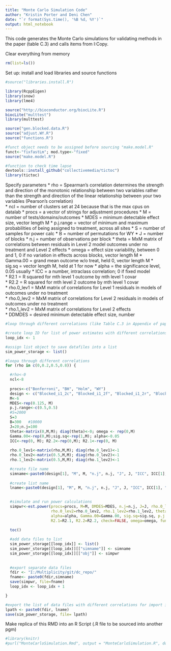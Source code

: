 ```yaml
---
title: "Monte Carlo Simulation Code"
author: "Kristin Porter and Deni Chen"
date: "`r format(Sys.time(), '%B %d, %Y')`"
output: html_notebook
---
```


This code generates the Monte Carlo simulations for validating methods in the paper (table C.3) and calls items from I:\Multiplicity\Archive\Domino Copy\ECmethods\R.


Clear everything from memory
```r
rm(list=ls())
```

Set up: install and load libraries and source functions
```r
#source("libraries.install.R")

library(RcppEigen)
library(snow)
library(lme4)

source("http://bioconductor.org/biocLite.R")
biocLite("multtest")
library(multtest)

source("gen.blocked.data.R")
source("adjust.WY.R")
source("functions.R")

#funct object needs to be assigned before sourcing "make.model.R"
funct<-"fixfastLm"; mod.type<-"fixed"
source("make.model.R")

#function to check time lapse
devtools::install_github("collectivemedia/tictoc")
library(tictoc)

```


Specify parameters
* rho         = Spearman's correlation determines the strength and direction of the monotonic relationship between two variables rather than the                 strength and direction of the linear relationship between your two variables (Pearson's correlation)    
* ncl         = number of clusters set at 24 because that is the max cpus on datalab
* procs       = a vector of strings for adjustment procedures
* M           = number of tests/domains/outcomes
* MDES        = minimum detectable effect size, vector length M 
* p.j.range   = vector of minimum and maximum probabilities of being assigned to treatment, across all sites
* S           = number of samples for power calc
* B           = number of permutations for WY
* J           = number of blocks
* n.j         = number of observations per block 
* theta       = MxM matrix of correlations between residuals in Level 2 model outcomes under no treatment and Level 2 effects 
* omega       = effect size variability, between 0 and 1, 0 if no variation in effects across blocks, vector length M
* Gamma.00    = grand mean outcome w/o treat, held 0, vector length M 
* sig.sq      = vector length M, held at 1 for now
* alpha       = the significance level, 0.05 usually 
* ICC         = a number, intraclass correlation; 0 if fixed model  
* R2.1        = R squared for mth level 1 outcome by mth level 1 covar          
* R2.2        = R squared for mth level 2 outcome by mth level 1 covar          
* rho.0_lev1  = MxM matrix of correlations for Level 1 residuals in models of outcomes under no treatment                   
* rho.0_lev2  = MxM matrix of correlations for Level 2 residuals in models of outcomes under no treatment                   
* rho.1_lev2  = MxM matrix of correlations for Level 2 effects        
* DDMDES      = desired minimum detectable effect size, number 



```r
#loop through different correlations (like Table C.3 in Appendix of paper)

#create loop ID for list of power estimates with different correlations
loop_idx <- 1

#assign list object to save datafiles into a list
sim_power_storage <- list()

#loopa through different correlations
for (rho in c(0,0.2,0.5,0.8)) {

  #rho<-0
  ncl<-8
  
  procs<-c("Bonferroni", "BH", "Holm", "WY") 
  design <- c("Blocked_i1_2c", "Blocked_i1_2f", "Blocked_i1_2r", "Blocked_i1_3r", "Blocked_i1_4r")
  M<-6
  MDES<-rep(0.125, M)
  p.j.range<-c(0.5,0.5)
  #S=2000
  S=3
  B=300   #10000
  J=20;n.j=100
  theta<-matrix(0,M,M); diag(theta)<-0; omega <- rep(0,M)
  Gamma.00<-rep(0,M);sig.sq<-rep(1,M); alpha<-0.05
  ICC<-rep(0, M); R2.2<-rep(0,M); R2.1<-rep(0, M)
  
  rho.0_lev1<-matrix(rho,M,M); diag(rho.0_lev1)<-1 
  rho.0_lev2<-matrix(0.5,M,M); diag(rho.0_lev2)<-1
  rho.1_lev2<-matrix(0.5,M,M); diag(rho.1_lev2)<-1

  #create file name
  simname<-paste0(design[1], "M", M, "n.j", n.j, "J", J, "ICC", ICC[1], "MDES", MDES[1], "rho", rho, "_S", S, "B", B,   "_R2.1", R2.1[1],"_R2.2",R2.2[1], "_simpwr.Rda")
  
  #create list name
  lname<-paste0(design[1], "M", M, "n.j", n.j, "J", J, "ICC", ICC[1], "MDES", MDES[1], "_S", S, "B", B, "_R2.1",        R2.1[1],"_R2.2",R2.2[1], "_simpwrLIST.Rda")
      

  #simulate and run power calculations
  simpwr<-est.power(procs=procs, M=M, DMDES=MDES, n.j=n.j, J=J, rho.0_lev1=rho.0_lev1, 
                    rho.0_lev2=rho.0_lev2, rho.1_lev2=rho.1_lev2, theta=theta, ICC=ICC, 
                    alpha=alpha, Gamma.00=Gamma.00, sig.sq=sig.sq, p.j.range=p.j.range, 
                    R2.1=R2.1, R2.2=R2.2, check=FALSE, omega=omega, funct=mod.type, S=S, ncl=ncl, B=B,maxT=FALSE) 
  
  toc()

  #add data files to list
  sim_power_storage[[loop_idx]] <- list()
  sim_power_storage[[loop_idx]][["simname"]] <- simname
  sim_power_storage[[loop_idx]][["obj"]] <- simpwr
  
  
  #export separate data files
  fdir <- "I:/Multiplicity/git/dc_repo/"
  fname<- paste0(fdir,simname)
  save(simpwr, file=fname)
  loop_idx <- loop_idx + 1

}

#export the list of data files with different correlations for import into validation RMD
lpath <- paste0(fdir, lname)
save(sim_power_storage, file= lpath)

```


Make replica of this RMD into an R Script (.R file to be sourced into another pgm)
```r
#library(knitr)
#purl("MonteCarloSimulation.Rmd", output = "MonteCarloSimulation.R", documentation = 2)
```
